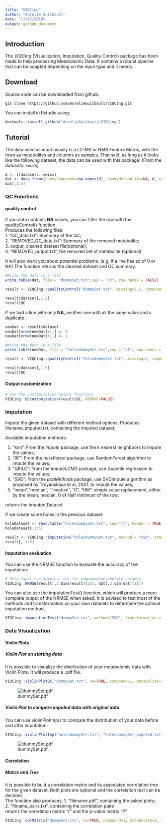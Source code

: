 ```yaml
---
title: "VIQCing"
author: "Aurelie Guilbault"
date: "17/07/2019"
output: github_document
---
```


## Introduction

The *VIQCing* (Visualization, Imputation, Quality Control) package has been made to help processing Metabolomic Data. It contains a robust pipeline that can be adapted depending on the input type and it needs.

## Download

Source code can be downloaded from github.
```
git clone https://github.com/AurelieGuilbault/VIQCing.git
```

You can install in Rstudio using: 
```r
devtools::install_github("AurelieGuilbault/VIQCing") 
```

## Tutorial

The data used as input usually is a LC-MS or NMR Feature Matrix, with the rows as metabolites and columns as samples. That said, as long as it looks like the following dataset, the data can be used with this package: (From the *datasets::swiss*)

```r
d <- t(datasets::swiss)
dat <- data.frame(dummyCompound=row.names(d), dummyMetabolite=NA, d, row.names = NULL)
dat[,1:5]

```

### QC Functions
#### quality control
If you data contains **NA** values, you can filter the row with the qualityControl() function.  
Produces the following files:  
1. "QC_data.txt": Summary of the QC;  
2. "REMOVED_QC_data.txt": Summary of the removed metabolite;    
3. output, cleaned dataset file(optional);  
4. "REMOVED_output.txt", the removed set of metabolite (optional)  

It will also warn you about potential problems. (e.g. if a line has sd of 0 or NA)
The function returns the cleaned dataset and QC summary.
```r
#Write the data in a file
write.table(dat, file = "dummySet.txt",sep = "\t", row.names = FALSE)

result <- VIQCing::qualityControl("dummySet.txt", missing=0.2, compound=1, metabolite=2, sampleStart = 3)

result$dataset[,1:5]
result$QC
```
If we had a line with only **NA**, another one with all the same value and a duplicate :
```r
newDat <- result$dataset
newDat[nrow(newDat)+1,] <- 0 
newDat[nrow(newDat)+1,] <- 1
```

```r
#Write the data in a file
write.table(newDat, file = "falsedummySet.txt",sep = "\t", row.names = FALSE)

result <- VIQCing::qualityControl("falsedummySet.txt", missing=1, compound=1, metabolite=2, sampleStart = 3)

result$dataset[,1:5]
result$QC
```

#### Output customization

```r
# Use the customisation output function:
VIQCing::QCcustomization(result$QC, REMOVE=FALSE)
```

### Imputation
Impute the given dataset with different method options. Produces filename_imputed.txt, containing the imputed dataset;

Available imputation methods:

1. "knn": From the *impute* package, use the k nearest neighboors to impute the values;  
2. "RF": From the *missForest* package, use RandomForest algorithm to impute the values;  
3. "QRILC": From the *imputeLCMD* package, use Quantile regression to impute the values;  
4. "SVD": From the *pcaMethods* package, use SVDimpute algorithm as proposed by Troyanskaya et al, 2001. to impute the values;  
5. "mean","median", ""median", "0", "HM": simple value replacement, either by the mean, median, 0 of Half minimum of the row;  

returns the imputed Dataset

If we create some holes in the previous dataset:

```r
holeDataset <- read.table("holesdummySet.txt", sep="\t", header = TRUE)
holeDataset[,1:5]
```
```r
result <- VIQCing::imputation("holesdummySet.txt", method = "SVD", transformation = "scale", compound = 1, metabolite = 2, sampleStart = 3)
result[, 1:5]
```
#### Imputation evaluation

You can use the NRMSE function to evaluate the accuracy of the imputation:
```r
# Only input the Samples, not the compound/metabolite columns
VIQCing::NRMSE(result[,3:dim(result)[2]], dat[,3:dim(dat)[2]])
```
You can also use the imputationTest() function, which will produce a more complete output of the NRMSE when asked. It is advised to test most of the methods and transformation on your own datasets to determine the optimal imputation method.
```r
VIQCing::imputationTest("dummySet.txt", method="SVD", transformation = "scale", nbTest=15, sampleStart = 3)
```

### Data Visualization
#### Violin Plots
##### Violin Plot on starting data
It is possible to visualize the distribution of your metabolomic data with Violin Plots. It will produce a .pdf file.

```r
VIQCing::violinPlotQC("dummySet.txt", na=TRUE, compound=1, metabolite=2, sampleStart = 3)
```
![dummySet.pdf](dummySet.jpg)

##### Violin Plot to compare imputed data with original data
You can use violinPlotImp() to compare the distribution of your data before and after imputation:

```r
VIQCing::violinPlotImp("holesdummySet.txt", "holesdummySet_imputed.txt",na=TRUE, compound=1, metabolite=2, sampleStart = 3, compoundImp = 1, metaboliteImp = 2, sampleStartImp = 3)
```
![dummySet.pdf](holesdummySet_Imputed.jpg)

#### Correlation 
##### Matrix and Tree
It is possible to buld a correlation matrix and its associated correlation tree for the given dataset. Both plots are optional and the correlation test can be decided.  
The function also produces:
1. "filename.pdf", containing the asked plots;  
2. "filname_pairs.txt", containing the correlation pairs  
returns the correlation matrix "r" and the p-value matrix "P"
```r
VIQCing::corMatrix("dummySet.txt", na=TRUE, compound=1, metabolite=2, sampleStart=3, testType="spearman")
```
